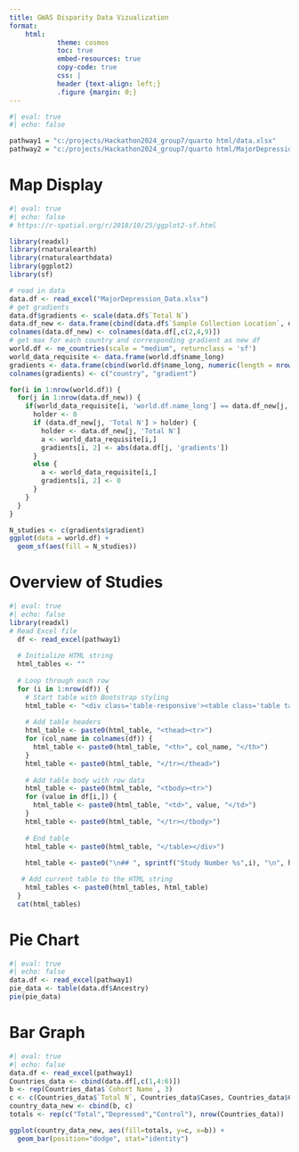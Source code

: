 ```yaml
---
title: GWAS Disparity Data Vizualization
format:
    html:
            theme: cosmos
            toc: true
            embed-resources: true
            copy-code: true
            css: | 
            header {text-align: left;}
            .figure {margin: 0;}
---
```

```r
#| eval: true
#| echo: false

pathway1 = "c:/projects/Hackathon2024_group7/quarto html/data.xlsx"
pathway2 = "c:/projects/Hackathon2024_group7/quarto html/MajorDepression_data.xlsx"

```

# Map Display
```r
#| eval: true
#| echo: false
# https://r-spatial.org/r/2018/10/25/ggplot2-sf.html

library(readxl)
library(rnaturalearth)
library(rnaturalearthdata)
library(ggplot2)
library(sf)

# read in data
data.df <- read_excel("MajorDepression_Data.xlsx")
# get gradients
data.df$gradients <- scale(data.df$`Total N`)
data.df_new <- data.frame(cbind(data.df$`Sample Collection Location`, data.df$`Total N`, data.df$gradients))
colnames(data.df_new) <- colnames(data.df[,c(2,4,9)])
# get max for each country and corresponding gradient as new df
world.df <- ne_countries(scale = "medium", returnclass = 'sf')
world_data_requisite <- data.frame(world.df$name_long)
gradients <- data.frame(cbind(world.df$name_long, numeric(length = nrow(world.df))))
colnames(gradients) <- c("country", "gradient")

for(i in 1:nrow(world.df)) {
  for(j in 1:nrow(data.df_new)) {
    if(world_data_requisite[i, 'world.df.name_long'] == data.df_new[j, 'Sample Collection Location']) {
      holder <- 0
      if (data.df_new[j, 'Total N'] > holder) {
        holder <- data.df_new[j, 'Total N']
        a <- world_data_requisite[i,]
        gradients[i, 2] <- abs(data.df[j, 'gradients'])
      }
      else {
        a <- world_data_requisite[i,]
        gradients[i, 2] <- 0
      }
    }
  }
}

N_studies <- c(gradients$gradient)
ggplot(data = world.df) +
  geom_sf(aes(fill = N_studies))
```


# Overview of Studies
```r
#| eval: true
#| echo: false
library(readxl)
# Read Excel file
  df <- read_excel(pathway1)
  
  # Initialize HTML string
  html_tables <- ""
  
  # Loop through each row
  for (i in 1:nrow(df)) {
    # Start table with Bootstrap styling
    html_table <- "<div class='table-responsive'><table class='table table-striped'>"
    
    # Add table headers
    html_table <- paste0(html_table, "<thead><tr>")
    for (col_name in colnames(df)) {
      html_table <- paste0(html_table, "<th>", col_name, "</th>")
    }
    html_table <- paste0(html_table, "</tr></thead>")
    
    # Add table body with row data
    html_table <- paste0(html_table, "<tbody><tr>")
    for (value in df[i,]) {
      html_table <- paste0(html_table, "<td>", value, "</td>")
    }
    html_table <- paste0(html_table, "</tr></tbody>")
    
    # End table
    html_table <- paste0(html_table, "</table></div>")
    
    html_table <- paste0("\n## ", sprintf("Study Number %s",i), "\n", html_table)

   # Add current table to the HTML string
    html_tables <- paste0(html_tables, html_table)
  } 
  cat(html_tables)
```

# Pie Chart
```r
#| eval: true
#| echo: false
data.df <- read_excel(pathway1)
pie_data <- table(data.df$Ancestry)
pie(pie_data)
```

# Bar Graph
```r
#| eval: true
#| echo: false
data.df <- read_excel(pathway1)
Countries_data <- cbind(data.df[,c(1,4:6)])
b <- rep(Countries_data$`Cohort Name`, 3)
c <- c(Countries_data$`Total N`, Countries_data$Cases, Countries_data$Controls)
country_data_new <- cbind(b, c)
totals <- rep(c("Total","Depressed","Control"), nrow(Countries_data))

ggplot(country_data_new, aes(fill=totals, y=c, x=b)) + 
  geom_bar(position="dodge", stat="identity")
```

